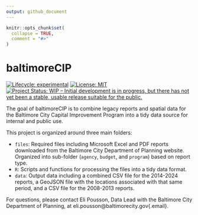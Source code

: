 ```yaml
---
output: github_document
---
```


<!-- README.md is generated from README.Rmd. Please edit that file -->

```r
knitr::opts_chunk$set(
  collapse = TRUE,
  comment = "#>"
)
```

# baltimoreCIP

<!-- badges: start -->
[![Lifecycle: experimental](https://img.shields.io/badge/lifecycle-experimental-orange.svg)](https://lifecycle.r-lib.org/articles/stages.html#experimental)
[![License: MIT](https://img.shields.io/badge/License-MIT-yellow.svg)](https://opensource.org/licenses/MIT)
[![Project Status: WIP – Initial development is in progress, but there has not yet been a stable, usable release suitable for the public.](https://www.repostatus.org/badges/latest/wip.svg)](https://www.repostatus.org/#wip)
<!-- badges: end -->

The goal of baltimoreCIP is to combine legacy reports and spatial data for the Baltimore City Capital Improvement Program into a tidy data source for internal and public use.

This project is organized around three main folders:

- `files`: Required files including Microsoft Excel and PDF reports downloaded from the Baltimore City Department of Planning website. Organized into sub-folder (`agency`, `budget`, and `program`) based on report type.
- `R`: Scripts and functions for processing the files into a tidy data format.
- `data`: Output data including a combined CSV file for the 2014-2024 reports, a GeoJSON file with the locations associated with that same period, and a CSV file for the 2008-2013 reports.

For questions, please contact Eli Pousson, Data Lead with the Baltimore City Department of Planning, at eli.pousson@baltimorecity.gov{.email}.
